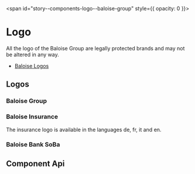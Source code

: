 
<span id="story--components-logo--baloise-group" style={{ opacity: 0 }}></span>

# Logo

All the logo of the Baloise Group are legally protected brands and may not be altered in any way.

- [Baloise Logos](https://www.baloise.com/en/home/about-us/who-we-are/images-logos.html)

## Logos

### Baloise Group

<Canvas>
  <Story id="components-logo--baloise-group" />
</Canvas>

### Baloise Insurance

The insurance logo is available in the languages de, fr, it and en.

<Canvas>
  <Story id="components-logo--baloise-insurance" />
</Canvas>

### Baloise Bank SoBa

<Canvas>
  <Story id="components-logo--baloise-soba" />
</Canvas>

## Component Api

<Description markdown={readme} />

<br />


<Description markdown={testing} />

<bal-doc-github link="/components/bal-logo/stories/bal-logo.docs.mdx"></bal-doc-github>

